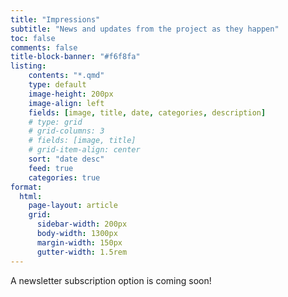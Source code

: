 ```yaml
---
title: "Impressions"
subtitle: "News and updates from the project as they happen"
toc: false
comments: false
title-block-banner: "#f6f8fa"
listing:
    contents: "*.qmd"
    type: default
    image-height: 200px
    image-align: left
    fields: [image, title, date, categories, description]
    # type: grid
    # grid-columns: 3
    # fields: [image, title]
    # grid-item-align: center
    sort: "date desc"
    feed: true
    categories: true
format:
  html:
    page-layout: article
    grid:
      sidebar-width: 200px
      body-width: 1300px
      margin-width: 150px
      gutter-width: 1.5rem
---
```


A newsletter subscription option is coming soon!  




